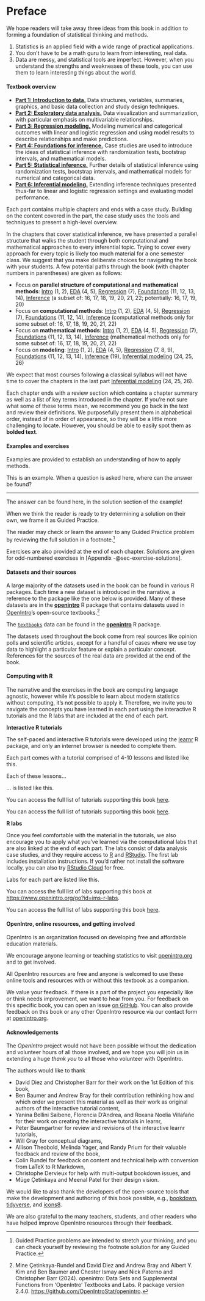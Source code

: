 # Preface {.unnumbered}

We hope readers will take away three ideas from this book in addition to forming a foundation of statistical thinking and methods.

1.  Statistics is an applied field with a wide range of practical applications.
2.  You don't have to be a math guru to learn from interesting, real data.
3.  Data are messy, and statistical tools are imperfect. However, when you understand the strengths and weaknesses of these tools, you can use them to learn interesting things about the world.

#### Textbook overview {.unnumbered}

-   [**Part 1: Introduction to data.**](https://openintro-ims2.netlify.app/introduction-to-data) Data structures, variables, summaries, graphics, and basic data collection and study design techniques.
-   [**Part 2: Exploratory data analysis.**](https://openintro-ims2.netlify.app/exploratory-data-analysis) Data visualization and summarization, with particular emphasis on multivariable relationships.
-   [**Part 3: Regression modeling.**](https://openintro-ims2.netlify.app/regression-modeling) Modeling numerical and categorical outcomes with linear and logistic regression and using model results to describe relationships and make predictions.
-   [**Part 4: Foundations for inference.**](https://openintro-ims2.netlify.app/foundations-of-inference) Case studies are used to introduce the ideas of statistical inference with randomization tests, bootstrap intervals, and mathematical models.
-   [**Part 5: Statistical inference.**](https://openintro-ims2.netlify.app/statistical-inference) Further details of statistical inference using randomization tests, bootstrap intervals, and mathematical models for numerical and categorical data.
-   [**Part 6: Inferential modeling.**](https://openintro-ims2.netlify.app/inferential-modeling) Extending inference techniques presented thus-far to linear and logistic regression settings and evaluating model performance.

Each part contains multiple chapters and ends with a case study.
Building on the content covered in the part, the case study uses the tools and techniques to present a high-level overview.

In the chapters that cover statistical inference, we have presented a parallel structure that walks the student through both computational and mathematical approaches to every inferential topic.
Trying to cover every approach for every topic is likely too much material for a one semester class.
We suggest that you make deliberate choices for navigating the book with your students.
A few potential paths through the book (with chapter numbers in parentheses) are given as follows:

* Focus on **parallel structure of computational and mathematical methods**: [Intro](https://openintro-ims2.netlify.app/introduction-to-data) (1, 2), [EDA](https://openintro-ims2.netlify.app/exploratory-data-analysis) (4, 5), [Regression](https://openintro-ims2.netlify.app/regression-modeling) (7), [Foundations](https://openintro-ims2.netlify.app/foundations-of-inference) (11, 12, 13, 14), [Inference](https://openintro-ims2.netlify.app/statistical-inference) (a subset of: 16, 17, 18, 19, 20, 21, 22; potentially: 16, 17, 19, 20)
* Focus on **computational methods**: [Intro](https://openintro-ims2.netlify.app/introduction-to-data) (1, 2), [EDA](https://openintro-ims2.netlify.app/exploratory-data-analysis) (4, 5), [Regression](https://openintro-ims2.netlify.app/regression-modeling) (7), [Foundations](https://openintro-ims2.netlify.app/foundations-of-inference) (11, 12, 14), [Inference](https://openintro-ims2.netlify.app/statistical-inference) (computational methods only for some subset of: 16, 17, 18, 19, 20, 21, 22)
* Focus on **mathematical methods**: [Intro](https://openintro-ims2.netlify.app/introduction-to-data) (1, 2), [EDA](https://openintro-ims2.netlify.app/exploratory-data-analysis) (4, 5), [Regression](https://openintro-ims2.netlify.app/regression-modeling) (7), [Foundations](https://openintro-ims2.netlify.app/foundations-of-inference) (11, 12, 13, 14), [Inference](https://openintro-ims2.netlify.app/statistical-inference) (mathematical methods only for some subset of: 16, 17, 18, 19, 20, 21, 22)
* Focus on **modeling**:  [Intro](https://openintro-ims2.netlify.app/introduction-to-data) (1, 2), [EDA](https://openintro-ims2.netlify.app/exploratory-data-analysis) (4, 5), [Regression](https://openintro-ims2.netlify.app/regression-modeling) (7, 8, 9), [Foundations](https://openintro-ims2.netlify.app/foundations-of-inference) (11, 12, 13, 14), [Inference](https://openintro-ims2.netlify.app/statistical-inference) (19), [Inferential modeling](https://openintro-ims2.netlify.app/inferential-modeling) (24, 25, 26)

We expect that most courses following a classical syllabus will not have time to cover the chapters in the last part [Inferential modeling](https://openintro-ims2.netlify.app/inferential-modeling) (24, 25, 26).

Each chapter ends with a review section which contains a chapter summary as well as a list of key terms introduced in the chapter.
If you're not sure what some of these terms mean, we recommend you go back in the text and review their definitions.
We purposefully present them in alphabetical order, instead of in order of appearance, so they will be a little more challenging to locate.
However, you should be able to easily spot them as **bolded text**.

#### Examples and exercises {.unnumbered}

Examples are provided to establish an understanding of how to apply methods.

::: {.workedexample data-latex=""}
This is an example.
When a question is asked here, where can the answer be found?

------------------------------------------------------------------------

The answer can be found here, in the solution section of the example!
:::

When we think the reader is ready to try determining a solution on their own, we frame it as Guided Practice.

::: {.guidedpractice data-latex=""}
The reader may check or learn the answer to any Guided Practice problem by reviewing the full solution in a footnote.[^preface-1]
:::

[^preface-1]: Guided Practice problems are intended to stretch your thinking, and you can check yourself by reviewing the footnote solution for any Guided Practice.

Exercises are also provided at the end of each chapter.
Solutions are given for odd-numbered exercises in [Appendix -@sec-exercise-solutions].

#### Datasets and their sources {.unnumbered}

A large majority of the datasets used in the book can be found in various R packages.
Each time a new dataset is introduced in the narrative, a reference to the package like the one below is provided.
Many of these datasets are in the [**openintro**](http://openintrostat.github.io/openintro) R package that contains datasets used in [OpenIntro](https://www.openintro.org/)'s open-source textbooks.[^preface-2]

[^preface-2]: Mine Çetinkaya-Rundel and David Diez and Andrew Bray and Albert Y. Kim and Ben Baumer and Chester Ismay and Nick Paterno and Christopher Barr (2024).
    openintro: Data Sets and Supplemental Functions from 'OpenIntro' Textbooks and Labs.
    R package version 2.4.0.
    <https://github.com/OpenIntroStat/openintro>.

::: {.data data-latex=""}
The [`textbooks`](http://openintrostat.github.io/openintro/reference/textbooks.html) data can be found in the [**openintro**](http://openintrostat.github.io/openintro) R package.
:::

The datasets used throughout the book come from real sources like opinion polls and scientific articles, except for a handful of cases where we use toy data to highlight a particular feature or explain a particular concept.
References for the sources of the real data are provided at the end of the book.

#### Computing with R {.unnumbered}

The narrative and the exercises in the book are computing language agnostic, however while it's possible to learn about modern statistics without computing, it's not possible to apply it.
Therefore, we invite you to navigate the concepts you have learned in each part using the interactive R tutorials and the R labs that are included at the end of each part.

**Interactive R tutorials**

The self-paced and interactive R tutorials were developed using the [learnr](https://rstudio.github.io/learnr/index.html) R package, and only an internet browser is needed to complete them.

::: {.alltutorials data-latex=""}
Each part comes with a tutorial comprised of 4-10 lessons and listed like this.
:::

::: {.singletutorial data-latex=""}
Each of these lessons...
:::

::: {.singletutorial data-latex=""}
... is listed like this.
:::

::: {.content-hidden unless-format="pdf"}
You can access the full list of tutorials supporting this book [here](https://openintrostat.github.io/ims-tutorials).
:::

::: {.content-visible when-format="html"}
You can access the full list of tutorials supporting this book [here](https://openintrostat.github.io/ims-tutorials).
:::

\clearpage

**R labs**

Once you feel comfortable with the material in the tutorials, we also encourage you to apply what you've learned via the computational labs that are also linked at the end of each part.
The labs consist of data analysis case studies, and they require access to [R](https://cran.r-project.org/) and [RStudio](https://rstudio.com/products/rstudio/).
The first lab includes installation instructions.
If you'd rather not install the software locally, you can also try [RStudio Cloud](https://rstudio.cloud/) for free.

::: {.singlelab data-latex=""}
Labs for each part are listed like this.
:::

::: {.content-hidden unless-format="pdf"}
You can access the full list of labs supporting this book at\
<https://www.openintro.org/go?id=ims-r-labs>.
:::

::: {.content-visible when-format="html"}
You can access the full list of labs supporting this book [here](https://www.openintro.org/go?id=ims-r-labs).
:::

#### OpenIntro, online resources, and getting involved {.unnumbered}

OpenIntro is an organization focused on developing free and affordable education materials.

We encourage anyone learning or teaching statistics to visit [openintro.org](http://www.openintro.org) and to get involved.

All OpenIntro resources are free and anyone is welcomed to use these online tools and resources with or without this textbook as a companion.

We value your feedback.
If there is a part of the project you especially like or think needs improvement, we want to hear from you.
For feedback on this specific book, you can open an issue [on GitHub](https://github.com/openintrostat/ims/issues).
You can also provide feedback on this book or any other OpenIntro resource via our contact form at [openintro.org](https://www.openintro.org/form/?f=contact).

#### Acknowledgements {.unnumbered}

The *OpenIntro* project would not have been possible without the dedication and volunteer hours of all those involved, and we hope you will join us in extending a huge *thank you* to all those who volunteer with OpenIntro.

The authors would like to thank

-   David Diez and Christopher Barr for their work on the 1st Edition of this book,
-   Ben Baumer and Andrew Bray for their contribution rethinking how and which order we present this material as well as their work as original authors of the interactive tutorial content,
-   Yanina Bellini Saibene, Florencia D'Andrea, and Roxana Noelia Villafañe for their work on creating the interactive tutorials in learnr,
-   Peter Baumgartner for review and revisions of the interactive learnr tutorials,
-   Will Gray for conceptual diagrams,
-   Allison Theobold, Melinda Yager, and Randy Prium for their valuable feedback and review of the book,
-   Colin Rundel for feedback on content and technical help with conversion from LaTeX to R Markdown,
-   Christophe Dervieux for help with multi-output bookdown issues, and
-   Müge Çetinkaya and Meenal Patel for their design vision.

We would like to also thank the developers of the open-source tools that make the development and authoring of this book possible, e.g., [bookdown](https://bookdown.org/), [tidyverse](https://tidyverse.org/), and [icons8](http://icons8.com/).

We are also grateful to the many teachers, students, and other readers who have helped improve OpenIntro resources through their feedback.
